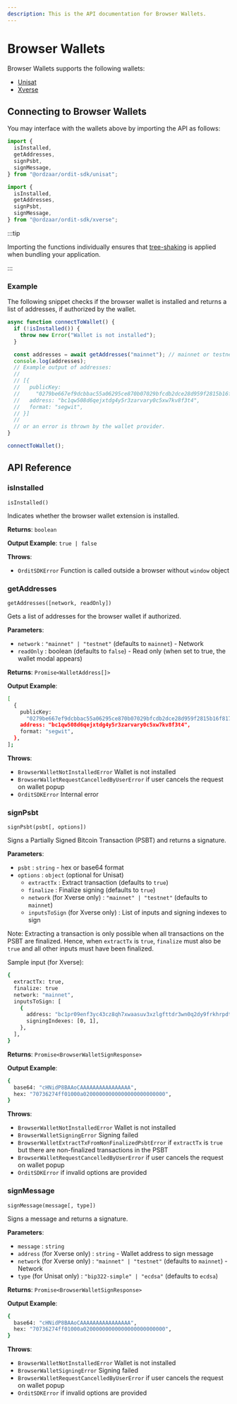 ```yaml
---
description: This is the API documentation for Browser Wallets.
---
```



# Browser Wallets

Browser Wallets supports the following wallets:

- [Unisat](https://unisat.io/)
- [Xverse](https://www.xverse.app/)

## Connecting to Browser Wallets

You may interface with the wallets above by importing the API as follows:

<Tabs>
  <TabItem value="Unisat">

```js
import {
  isInstalled,
  getAddresses,
  signPsbt,
  signMessage,
} from "@ordzaar/ordit-sdk/unisat";
```

  </TabItem>
  <TabItem value="Xverse">

```js
import {
  isInstalled,
  getAddresses,
  signPsbt,
  signMessage,
} from "@ordzaar/ordit-sdk/xverse";
```

  </TabItem>
</Tabs>

:::tip

Importing the functions individually ensures that [tree-shaking](https://developer.mozilla.org/en-US/docs/Glossary/Tree_shaking) is applied when bundling your application.

:::

### Example

The following snippet checks if the browser wallet is installed and returns a list of addresses, if authorized by the wallet.

```js
async function connectToWallet() {
  if (!isInstalled()) {
    throw new Error("Wallet is not installed");
  }

  const addresses = await getAddresses("mainnet"); // mainnet or testnet
  console.log(addresses);
  // Example output of addresses:
  //
  // [{
  //   publicKey:
  //     "0279be667ef9dcbbac55a06295ce870b07029bfcdb2dce28d959f2815b16f81798",
  //   address: "bc1qw508d6qejxtdg4y5r3zarvary0c5xw7kv8f3t4",
  //   format: "segwit",
  // }]
  //
  // or an error is thrown by the wallet provider.
}

connectToWallet();
```

## API Reference

### isInstalled

`isInstalled()`

Indicates whether the browser wallet extension is installed.

**Returns**: `boolean`

**Output Example**: `true | false`

**Throws**:

- `OrditSDKError` Function is called outside a browser without `window` object

### getAddresses

`getAddresses([network, readOnly])`

Gets a list of addresses for the browser wallet if authorized.

**Parameters**:

- `network` : `"mainnet" | "testnet"` (defaults to `mainnet`) - Network
- `readOnly` : boolean (defaults to `false`) - Read only (when set to true, the wallet modal appears)

**Returns**: `Promise<WalletAddress[]>`

**Output Example**:

```bash
[
  {
    publicKey:
      "0279be667ef9dcbbac55a06295ce870b07029bfcdb2dce28d959f2815b16f81798",
    address: "bc1qw508d6qejxtdg4y5r3zarvary0c5xw7kv8f3t4",
    format: "segwit",
  },
];
```

**Throws**:

- `BrowserWalletNotInstalledError` Wallet is not installed
- `BrowserWalletRequestCancelledByUserError` if user cancels the request on wallet popup
- `OrditSDKError` Internal error

### signPsbt

`signPsbt(psbt[, options])`

Signs a Partially Signed Bitcoin Transaction (PSBT) and returns a signature.

**Parameters**:

- `psbt` : `string` - hex or base64 format
- `options` : `object` (optional for Unisat)
  - `extractTx` : Extract transaction (defaults to `true`)
  - `finalize` : Finalize signing (defaults to `true`)
  - `network` (for Xverse only) : `"mainnet" | "testnet"` (defaults to `mainnet`)
  - `inputsToSign` (for Xverse only) : List of inputs and signing indexes to sign

Note: Extracting a transaction is only possible when all transactions on the PSBT are finalized. Hence, when `extractTx` is `true`, `finalize` must also be `true` and all other inputs must have been finalized.

Sample input (for Xverse):

```bash
{
  extractTx: true,
  finalize: true
  network: "mainnet",
  inputsToSign: [
    {
      address: "bc1pr09enf3yc43cz8qh7xwaasuv3xzlgfttdr3wn0q2dy9frkhrpdtsk05jqq",
      signingIndexes: [0, 1],
    },
  ],
}
```

**Returns**: `Promise<BrowserWalletSignResponse>`

**Output Example**:

```bash
{
  base64: "cHNidP8BAAoCAAAAAAAAAAAAAAAA",
  hex: "70736274ff01000a02000000000000000000000000",
}
```

**Throws**:

- `BrowserWalletNotInstalledError` Wallet is not installed
- `BrowserWalletSigningError` Signing failed
- `BrowserWalletExtractTxFromNonFinalizedPsbtError` if `extractTx` is `true` but there are non-finalized transactions in the PSBT
- `BrowserWalletRequestCancelledByUserError` if user cancels the request on wallet popup
- `OrditSDKError` if invalid options are provided

### signMessage

`signMessage(message[, type])`

Signs a message and returns a signature.

**Parameters**:

- `message` : `string`
- `address` (for Xverse only) : `string` - Wallet address to sign message
- `network` (for Xverse only) : `"mainnet" | "testnet"` (defaults to `mainnet`) - Network
- `type` (for Unisat only) : `"bip322-simple" | "ecdsa"` (defaults to `ecdsa`)

**Returns**: `Promise<BrowserWalletSignResponse>`

**Output Example**:

```bash
{
  base64: "cHNidP8BAAoCAAAAAAAAAAAAAAAA",
  hex: "70736274ff01000a02000000000000000000000000",
}
```

**Throws**:

- `BrowserWalletNotInstalledError` Wallet is not installed
- `BrowserWalletSigningError` Signing failed
- `BrowserWalletRequestCancelledByUserError` if user cancels the request on wallet popup
- `OrditSDKError` if invalid options are provided
